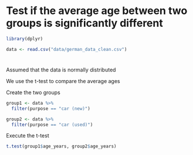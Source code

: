 # Test if the average age between two groups is significantly different

```r
library(dplyr)
```



```r
data <- read.csv("data/german_data_clean.csv")
```


# 

Assumed that the data is normally distributed

We use the t-test to compare the average ages


Create the two groups

```r
group1 <- data %>%
  filter(purpose == "car (new)")

group2 <- data %>%
  filter(purpose == "car (used)")
```

Execute the t-test

```r
t.test(group1$age_years, group2$age_years)
```

